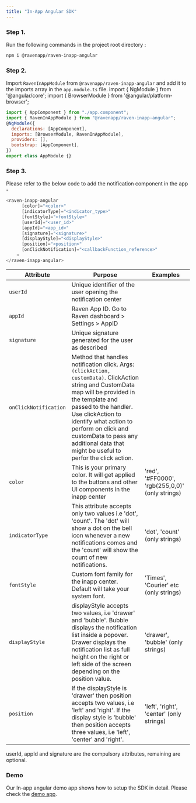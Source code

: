 ```yaml
---
title: "In-App Angular SDK"
---
```


### Step 1.

Run the following commands in the project root directory :

```bash Terminal
npm i @ravenapp/raven-inapp-angular
```

### Step 2.

Import `RavenInAppModule` from `@ravenapp/raven-inapp-angular` and add it to the
imports array in the `app.module.ts` file. import \{ NgModule \} from
'@angular/core'; import { BrowserModule } from '@angular/platform-browser'; ​

```javascript
import { AppComponent } from "./app.component";
import { RavenInAppModule } from "@ravenapp/raven-inapp-angular";
@NgModule({
  declarations: [AppComponent],
  imports: [BrowserModule, RavenInAppModule],
  providers: [],
  bootstrap: [AppComponent],
})
export class AppModule {}
```

### Step 3.

Please refer to the below code to add the notification component in the app -

```javascript
<raven-inapp-angular
      [color]="<color>"
      [indicatorType]="<indicator_type>"
      [fontStyle]="<fontStyle>"
      [userId]="<user_id>"
      [appId]="<app_id>"
      [signature]="<signature>"
      [displayStyle]="<displayStyle>"
      [position]="<position>"
      [onClickNotification]="<callbackFunction_reference>"
    >
</raven-inapp-angular>
```

| Attribute             | Purpose                                                                                                                                                                                                                                                                                                                              | Examples                                        |
| --------------------- | ------------------------------------------------------------------------------------------------------------------------------------------------------------------------------------------------------------------------------------------------------------------------------------------------------------------------------------ | ----------------------------------------------- |
| `userId`              | Unique identifier of the user opening the notification center                                                                                                                                                                                                                                                                        |                                                 |
| `appId`               | Raven App ID. Go to Raven dashboard > Settings > AppID                                                                                                                                                                                                                                                                               |                                                 |
| `signature`           | Unique signature generated for the user as described ​                                                                                                                                                                                                                                                                               |                                                 |
| `onClickNotification` | Method that handles notification click. Args: `(clickAction, customData)`. ClickAction string and CustomData map will be provided in the template and passed to the handler. Use clickAction to identify what action to perform on click and customData to pass any additional data that might be useful to perfor the click action. |                                                 |
| `color`               | This is your primary color. It will get applied to the buttons and other UI components in the inapp center                                                                                                                                                                                                                           | 'red', '#FF0000', 'rgb(255,0,0)' (only strings) |
| `indicatorType`       | This attribute accepts only two values i.e 'dot', 'count'. The 'dot' will show a dot on the bell icon whenever a new notifications comes and the 'count' will show the count of new notifications.                                                                                                                                   | 'dot', 'count' (only strings)                   |
| `fontStyle`           | Custom font family for the inapp center. Default will take your system font.                                                                                                                                                                                                                                                         | 'Times', 'Courier' etc (only strings)           |
| `displayStyle`        | displayStyle accepts two values, i.e 'drawer' and 'bubble'. Bubble displays the notification list inside a popover. Drawer displays the notification list as full height on the right or left side of the screen depending on the position value.                                                                                    | 'drawer', 'bubble' (only strings)               |
| `position`            | If the displayStyle is 'drawer' then position accepts two values, i.e 'left' and 'right'. If the display style is 'bubble' then position accepts three values, i.e 'left', 'center' and 'right'.                                                                                                                                     | 'left', 'right', 'center' (only strings)        |

<Note>
  userId, appId and signature are the compulsory attributes, remaining are
  optional.
</Note>

### Demo

Our In-app angular demo app shows how to setup the SDK in detail. Please check
the [demo app](https://github.com/ravenappdev/inapp-angular-demo).
